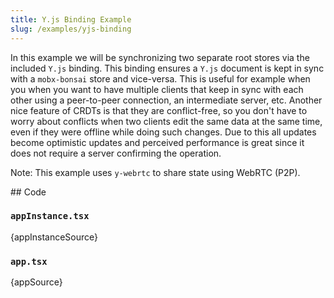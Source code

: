 ```yaml
---
title: Y.js Binding Example
slug: /examples/yjs-binding
---
```




In this example we will be synchronizing two separate root stores via the included `Y.js` binding. This binding ensures a `Y.js` document is kept in sync with a `mobx-bonsai` store and vice-versa. This is useful for example when you when you want to have multiple clients that keep in sync with each other using a peer-to-peer connection, an intermediate server, etc. Another nice feature of CRDTs is that they are conflict-free, so you don't have to worry about conflicts when two clients edit the same data at the same time, even if they were offline while doing such changes. Due to this all updates become optimistic updates and perceived performance is great since it does not require a server confirming the operation.

Note: This example uses `y-webrtc` to share state using WebRTC (P2P).

<div style={{ display: "flex" }}>
  <IframeResizer license="GPLv3" src="/example-apps/yjs-binding" style={{ flex: "0 0 50%" }} />
  <IframeResizer license="GPLv3" src="/example-apps/yjs-binding" style={{ flex: "0 0 50%" }} />
</div>
## Code

### `appInstance.tsx`

<CodeBlock className="language-tsx" title="examples/clientServer/appInstance.tsx">
  {appInstanceSource}
</CodeBlock>

### `app.tsx`

<CodeBlock className="language-tsx" title="examples/clientServer/app.tsx">
  {appSource}
</CodeBlock>
